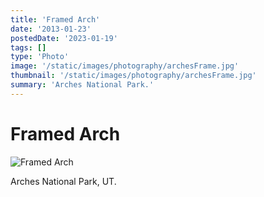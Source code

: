 ```yaml
---
title: 'Framed Arch'
date: '2013-01-23'
postedDate: '2023-01-19'
tags: []
type: 'Photo'
image: '/static/images/photography/archesFrame.jpg'
thumbnail: '/static/images/photography/archesFrame.jpg'
summary: 'Arches National Park.'
---
```


# Framed Arch

![Framed Arch](/static/images/photography/archesFrame.jpg)

Arches National Park, UT.